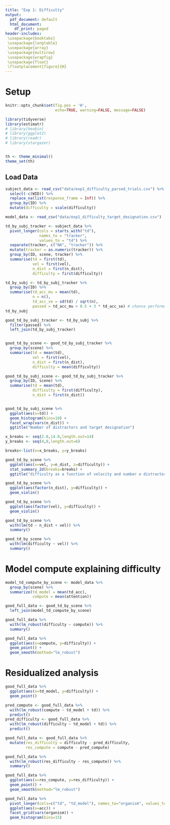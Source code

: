 ```yaml
---
title: "Exp 1: Difficulty"
output:
  pdf_document: default
  html_document:
    df_print: paged
header-includes:
 \usepackage{booktabs}
 \usepackage{longtable}
 \usepackage{array}
 \usepackage{multirow}
 \usepackage{wrapfig}
 \usepackage{float}
 \floatplacement{figure}{H}
---
```


# Setup

```r
knitr::opts_chunk$set(fig.pos = 'H',
                      echo=TRUE, warning=FALSE, message=FALSE)

```
```r
library(tidyverse)
library(estimatr)
# library(hexbin)
# library(ggplot2)
# library(readr)
# library(stargazer)


th <- theme_minimal()
theme_set(th)
```

## Load Data

```r
subject_data <- read_csv("data/exp1_difficulty_parsed_trials.csv") %>%
  select(-c(WID)) %>%
  replace_na(list(response_frame = Inf)) %>%
  group_by(ID) %>%
  mutate(difficulty = scale(difficulty))

model_data <- read_csv("data/exp1_difficulty_target_designation.csv")
```

```r
td_by_subj_tracker <- subject_data %>%
  pivot_longer(cols = starts_with("td"), 
               names_to = "tracker", 
               values_to = "td") %>%
  separate(tracker, c("NA", "tracker")) %>%
  mutate(tracker = as.numeric(tracker)) %>%
  group_by(ID, scene, tracker) %>%
  summarise(td = first(td),
            vel = first(vel),
            n_dist = first(n_dist),
            difficulty = first(difficulty))

td_by_subj <- td_by_subj_tracker %>%
  group_by(ID) %>%
  summarise(td_acc_mu = mean(td),
            n = n(),
            td_acc_se = sd(td) / sqrt(n),
            passed = td_acc_mu > 0.5 + 3 * td_acc_se) # chance performance lower than 0.5?
td_by_subj

good_td_by_subj_tracker <- td_by_subj %>%
  filter(passed) %>%
  left_join(td_by_subj_tracker)


good_td_by_scene <- good_td_by_subj_tracker %>%
  group_by(scene) %>%
  summarise(td = mean(td),
            vel = first(vel),
            n_dist = first(n_dist),
            difficulty = mean(difficulty))

good_td_by_subj_scene <- good_td_by_subj_tracker %>%
  group_by(ID, scene) %>%
  summarise(td = mean(td),
            difficulty = first(difficulty),
            n_dist = first(n_dist))



```


```r
good_td_by_subj_scene %>%
  ggplot(aes(x=td)) +
  geom_histogram(bins=10) +
  facet_wrap(vars(n_dist)) +
  ggtitle("Number of distractors and target designation")

x_breaks <- seq(2.0,14.0,length.out=14)
y_breaks <- seq(4,8,length.out=6)

breaks<-list(x=x_breaks, y=y_breaks)

good_td_by_scene %>%
  ggplot(aes(x=vel, y=n_dist, z=difficulty)) +
  stat_summary_2d(breaks=breaks) +
  ggtitle("difficulty as a function of velocity and number o distractors")

good_td_by_scene %>%
  ggplot(aes(factor(n_dist), y=difficulty)) +
  geom_violin()

good_td_by_scene %>%
  ggplot(aes(factor(vel), y=difficulty)) +
  geom_violin()

```
```r
good_td_by_scene %>%
  with(lm(td ~ n_dist + vel)) %>%
  summary()

good_td_by_scene %>%
  with(lm(difficulty ~ vel)) %>%
  summary()
```
\newpage


# Model compute explaining difficulty
```r
model_td_compute_by_scene <- model_data %>%
  group_by(scene) %>%
  summarize(td_model = mean(td_acc),
            compute = mean(attention))

good_full_data <- good_td_by_scene %>%
  left_join(model_td_compute_by_scene)

good_full_data %>%
  with(lm_robust(difficulty ~ compute)) %>%
  summary()

good_full_data %>%
  ggplot(aes(x=compute, y=difficulty)) +
  geom_point() +
  geom_smooth(method="lm_robust")
```

# Residualized analysis
```r
good_full_data %>%
  ggplot(aes(x=td_model, y=difficulty)) +
  geom_point()

pred_compute <- good_full_data %>%
  with(lm_robust(compute ~ td_model + td)) %>%
  predict()
pred_difficulty <- good_full_data %>%
  with(lm_robust(difficulty ~ td_model + td)) %>%
  predict()

good_full_data <- good_full_data %>%
  mutate(res_difficulty = difficulty - pred_difficulty,
         res_compute = compute - pred_compute)

good_full_data %>%
  with(lm_robust(res_difficulty ~ res_compute)) %>%
  summary()

good_full_data %>%
  ggplot(aes(x=res_compute, y=res_difficulty)) +
  geom_point() + 
  geom_smooth(method="lm_robust")
```
```r
good_full_data %>%
  pivot_longer(cols=c("td", "td_model"), names_to="organism", values_to="acc") %>%
  ggplot(aes(x=acc)) +
  facet_grid(vars(organism)) +
  geom_histogram(bins=15)
```